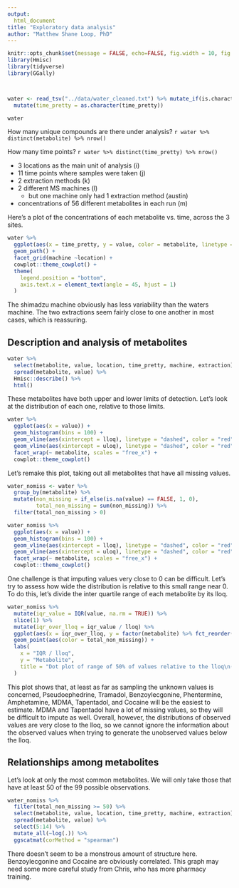 ```yaml
---
output: 
  html_document
title: "Exploratory data analysis"
author: "Matthew Shane Loop, PhD"
---
```


```r
knitr::opts_chunk$set(message = FALSE, echo=FALSE, fig.width = 10, fig.height = 10, warning=FALSE)
library(Hmisc)
library(tidyverse)
library(GGally)



water <- read_tsv("../data/water_cleaned.txt") %>% mutate_if(is.character, funs(na_if(., ""))) %>%
  mutate(time_pretty = as.character(time_pretty))

water
```

How many unique compounds are there under analysis? `r water %>% distinct(metabolite) %>% nrow()`

How many time points? `r water %>% distinct(time_pretty) %>% nrow()`

* 3 locations as the main unit of analysis (i)
* 11 time points where samples were taken (j)
* 2 extraction methods (k)
* 2 different MS machines (l)
  * but one machine only had 1 extraction method (austin)
* concentrations of 56 different metabolites in each run (m)

Here's a plot of the concentrations of each metabolite vs. time, across the 3 sites.

```r
water %>%
  ggplot(aes(x = time_pretty, y = value, color = metabolite, linetype = extraction, group = interaction(extraction, metabolite))) +
  geom_path() +
  facet_grid(machine ~location) +
  cowplot::theme_cowplot() +
  theme(
    legend.position = "bottom",
    axis.text.x = element_text(angle = 45, hjust = 1)
  )
```

The shimadzu machine obviously has less variability than the waters machine. The two extractions seem fairly close to one another in most cases, which is reassuring.

## Description and analysis of metabolites
```r
water %>%
  select(metabolite, value, location, time_pretty, machine, extraction) %>%
  spread(metabolite, value) %>%
  Hmisc::describe() %>%
  html()
```

These metabolites have both upper and lower limits of detection. Let's look at the distribution of each one, relative to those limits.

```r
water %>%
  ggplot(aes(x = value)) +
  geom_histogram(bins = 100) +
  geom_vline(aes(xintercept = lloq), linetype = "dashed", color = "red") +
  geom_vline(aes(xintercept = uloq), linetype = "dashed", color = "red") +
  facet_wrap(~ metabolite, scales = "free_x") +
  cowplot::theme_cowplot()
```

Let's remake this plot, taking out all metabolites that have all missing values.

```r
water_nomiss <- water %>%
  group_by(metabolite) %>%
  mutate(non_missing = if_else(is.na(value) == FALSE, 1, 0),
         total_non_missing = sum(non_missing)) %>%
  filter(total_non_missing > 0)

water_nomiss %>%
  ggplot(aes(x = value)) +
  geom_histogram(bins = 100) +
  geom_vline(aes(xintercept = lloq), linetype = "dashed", color = "red") +
  geom_vline(aes(xintercept = uloq), linetype = "dashed", color = "red") +
  facet_wrap(~ metabolite, scales = "free_x") +
  cowplot::theme_cowplot()
```

One challenge is that imputing values very close to 0 can be difficult. Let's try to assess how wide the distribution is relative to this small range near 0. To do this, let's divide the inter quartile range of each metabolite by its lloq.
```r
water_nomiss %>%
  mutate(iqr_value = IQR(value, na.rm = TRUE)) %>%
  slice(1) %>%
  mutate(iqr_over_lloq = iqr_value / lloq) %>%
  ggplot(aes(x = iqr_over_lloq, y = factor(metabolite) %>% fct_reorder(iqr_over_lloq))) +
  geom_point(aes(color = total_non_missing)) +
  labs(
    x = "IQR / lloq",
    y = "Metabolite",
    title = "Dot plot of range of 50% of values relative to the lloq\n(range to be imputed)"
  )
```

This plot shows that, at least as far as sampling the unknown values is concerned, Pseudoephedrine, Tramadol, Benzoylecgonine, Phentermine, Amphetamine, MDMA, Tapentadol, and Cocaine will be the easiest to estimate. MDMA and Tapentadol have a lot of missing values, so they will be difficult to impute as well. Overall, however, the distributions of observed values are very close to the lloq, so we cannot ignore the information about the observed values when trying to generate the unobserved values below the lloq.

## Relationships among metabolites
Let's look at only the most common metabolites. We will only take those that have at least 50 of the 99 possible observations.

```r
water_nomiss %>%
  filter(total_non_missing >= 50) %>%
  select(metabolite, value, location, time_pretty, machine, extraction) %>%
  spread(metabolite, value) %>%
  select(5:14) %>%
  mutate_all(~log(.)) %>%
  ggscatmat(corMethod = "spearman")
```

There doesn't seem to be a monstrous amount of structure here. Benzoylecgonine and Cocaine are obviously correlated. This graph may need some more careful study from Chris, who has more pharmacy training.